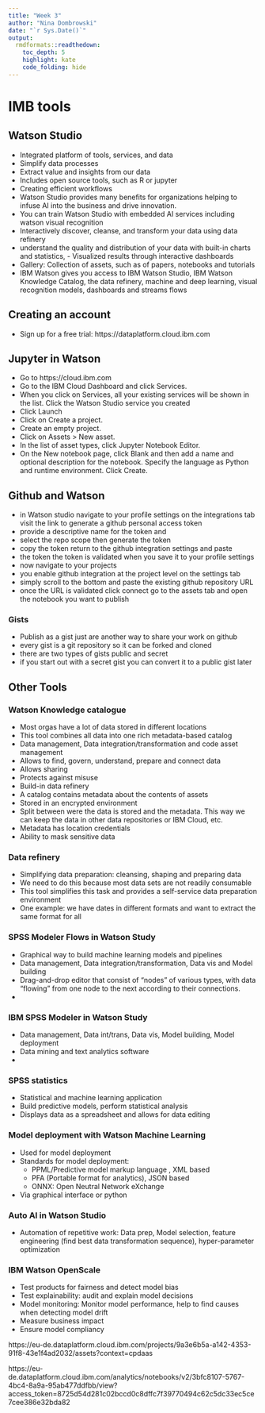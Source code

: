 ```yaml
---
title: "Week 3"
author: "Nina Dombrowski"
date: "`r Sys.Date()`"
output:
  rmdformats::readthedown:
    toc_depth: 5  
    highlight: kate
    code_folding: hide
---
```



# IMB tools


## Watson Studio

- Integrated platform of tools, services, and data
- Simplify data processes
- Extract value and insights from our data
- Includes open source tools, such as R or jupyter
- Creating efficient workflows
- Watson Studio provides many benefits for organizations helping to infuse AI into the business and drive innovation. 
- You can train Watson Studio with embedded AI services including watson visual recognition
- Interactively discover, cleanse, and transform your data using data refinery
- understand the quality and distribution of your data with built-in charts and statistics, - Visualized results through interactive dashboards
- Gallery: Collection of assets, such as  of papers, notebooks and tutorials
- IBM Watson gives you access to IBM Watson Studio, IBM Watson Knowledge Catalog, the data refinery, machine and deep learning, visual recognition models, dashboards and streams flows


## Creating an account

- Sign up for a free trial: https://dataplatform.cloud.ibm.com



## Jupyter in Watson

- Go to https://cloud.ibm.com
- Go to the IBM Cloud Dashboard and click Services.
- When you click on Services, all your existing services will be shown in the list. Click the Watson Studio service you created
- Click Launch
- Click on Create a project.
- Create an empty project.
- Click on Assets > New asset.
- In the list of asset types, click Jupyter Notebook Editor.
- On the New notebook page, click Blank and then add a name and optional description for the notebook. Specify the language as Python and runtime environment. Click Create.



## Github and Watson

-  in Watson studio navigate to your profile settings on the integrations tab visit the link to generate a github personal access token 
- provide a descriptive name for the token and 
- select the repo scope then generate the token 
- copy the token return to the github integration settings and paste 
- the token the token is validated when you save it to your profile settings
- now navigate to your projects 
- you enable github integration at the project level on the settings tab 
- simply scroll to the bottom and paste the existing github repository URL 
- once the URL is validated click connect go to the assets tab and open the notebook you want to publish

### Gists

- Publish as a gist just are another way to share your work on github 
- every gist is a git repository so it can be forked and cloned
- there are two types of gists public and secret
- if you start out with a secret gist you can convert it to a public gist later 


## Other Tools

### Watson Knowledge catalogue

- Most orgas have a lot of data stored in different locations
- This tool combines all data into one rich metadata-based catalog
- Data management, Data integration/transformation and code asset management
- Allows to find, govern, understand, prepare and connect data
- Allows sharing
- Protects against misuse
- Build-in data refinery 
- A catalog contains metadata about the contents of assets
- Stored in an encrypted environment
- Split between were the data is stored and the metadata. This way we can keep the data in other data repositories or IBM Cloud, etc. 
- Metadata has location credentials
- Ability to mask sensitive data


### Data refinery

- Simplifying data preparation: cleansing, shaping and preparing data 
- We need to do this because most data sets are not readily consumable
- This tool simplifies this task and provides a self-service data preparation environment
- One example: we have dates in different formats and want to extract the same format for all


### SPSS Modeler Flows in Watson Study

- Graphical way to build machine learning models and pipelines
- Data management, Data integration/transformation, Data vis and Model building
- Drag-and-drop editor that consist of “nodes” of various types, with data “flowing” from one node to the next according to their connections.
- 


### IBM SPSS Modeler in Watson Study

- Data management, Data int/trans, Data vis, Model building, Model deployment
- Data mining and text analytics software
- 


### SPSS statistics

- Statistical and machine learning application
- Build predictive models, perform statistical analysis
- Displays data as a spreadsheet and allows for data editing




### Model deployment with Watson Machine Learning

- Used for model deployment
- Standards for model deployment: 
    - PPML/Predictive model markup language , XML based
    - PFA (Portable format for analytics), JSON based
    - ONNX: Open Neutral Network eXchange    
- Via graphical interface or python



### Auto AI in Watson Studio

- Automation of repetitive work: Data prep, Model selection, feature engineering (find best data transformation sequence), hyper-parameter optimization



### IBM Watson OpenScale

- Test products for fairness and detect model bias
- Test explainability: audit and explain model decisions
- Model monitoring: Monitor model performance, help to find causes when detecting model drift
- Measure business impact
- Ensure model compliancy





https://eu-de.dataplatform.cloud.ibm.com/projects/9a3e6b5a-a142-4353-91f8-43e1f4ad2032/assets?context=cpdaas

https://eu-de.dataplatform.cloud.ibm.com/analytics/notebooks/v2/3bfc8107-5767-4bc4-8a9a-95ab477ddfbb/view?access_token=8725d54d281c02bccd0c8dffc7f39770494c62c5dc33ec5ce7cee386e32bda82
